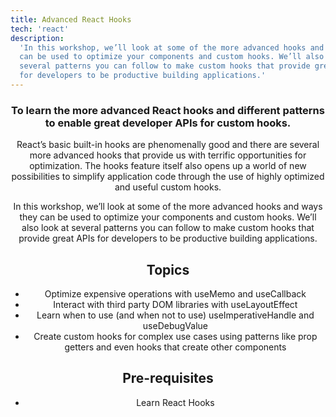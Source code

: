 ```yaml
---
title: Advanced React Hooks
tech: 'react'
description:
  'In this workshop, we’ll look at some of the more advanced hooks and ways they
  can be used to optimize your components and custom hooks. We’ll also look at
  several patterns you can follow to make custom hooks that provide great APIs
  for developers to be productive building applications.'
---
```



<Header
  title="Cypress Fundamentals"
  date="TBA"
  buttonText="Get on the wait list"
/>

### To learn the more advanced React hooks and different patterns to enable great developer APIs for custom hooks.

React’s basic built-in hooks are phenomenally good and there are several more
advanced hooks that provide us with terrific opportunities for optimization. The
hooks feature itself also opens up a world of new possibilities to simplify
application code through the use of highly optimized and useful custom hooks.

In this workshop, we’ll look at some of the more advanced hooks and ways they
can be used to optimize your components and custom hooks. We’ll also look at
several patterns you can follow to make custom hooks that provide great APIs for
developers to be productive building applications.

## Topics

- Optimize expensive operations with useMemo and useCallback
- Interact with third party DOM libraries with useLayoutEffect
- Learn when to use (and when not to use) useImperativeHandle and useDebugValue
- Create custom hooks for complex use cases using patterns like prop getters and
  even hooks that create other components

## Pre-requisites

- Learn React Hooks
